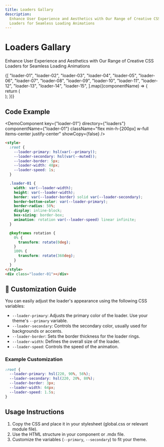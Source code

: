 ```yaml
---
title: Loaders Gallary
description:
  Enhance User Experience and Aesthetics with Our Range of Creative CSS
  Loaders for Seamless Loading Animations
---
```


# Loaders Gallary

Enhance User Experience and Aesthetics with Our Range of Creative CSS Loaders for Seamless Loading Animations

<div className="preview-code mt-12 grid grid-cols-1 overflow-hidden sm:grid-cols-2 lg:grid-cols-3 [&>*]:relative [&>*]:px-1 [&>*]:py-12 [&>*]:before:absolute [&>*]:before:bg-border/70 [&>*]:before:[block-size:100vh] [&>*]:before:[inline-size:1px] [&>*]:before:[inset-block-start:0] [&>*]:before:[inset-inline-start:-1px] [&>*]:after:absolute [&>*]:after:bg-border/70 [&>*]:after:[block-size:1px] [&>*]:after:[inline-size:100vw] [&>*]:after:[inset-block-start:-1px] [&>*]:after:[inset-inline-start:0] sm:[&>*]:px-8 xl:[&>*]:px-12">
  {[
    "loader-01",
    "loader-02",
    "loader-03",
    "loader-04",
    "loader-05",
    "loader-06",
    "loader-07",
    "loader-08",
    "loader-09",
    "loader-10",
    "loader-11",
    "loader-12",
    "loader-13",
    "loader-14",
    "loader-15",
  ].map((componentName) => {
    return (
      <div
        // href={`/component/loaders/${componentName}`}
        key={componentName}
        className="group/item relative"
      >
        <DemoComponent
          key={componentName}
          directory={"loaders"}
          componentName={componentName}
          className="flex w-full items-center justify-center"
        />
      </div>
    );
  })}
</div>

## Code Example

<ComponentPreview previewClassName="min-h-[200px]">

<DemoComponent
  key={"loader-01"}
  directory={"loaders"}
  componentName={"loader-01"}
  className="flex min-h-[200px] w-full items-center justify-center"
  showCopy={false}
/>

```html
<style>
  :root {
    --loader-primary: hsl(var(--primary));
    --loader-secondary: hsl(var(--muted));
    --loader-border: 5px;
    --loader-width: 48px;
    --loader-speed: 1s;
  }

  .loader-01 {
    width: var(--loader-width);
    height: var(--loader-width);
    border: var(--loader-border) solid var(--loader-secondary);
    border-bottom-color: var(--loader-primary);
    border-radius: 50%;
    display: inline-block;
    box-sizing: border-box;
    animation: rotation var(--loader-speed) linear infinite;
  }

  @keyframes rotation {
    0% {
      transform: rotate(0deg);
    }
    100% {
      transform: rotate(360deg);
    }
  }
</style>
<div class="loader-01"></div>
```

</ComponentPreview >

## 🎨 Customization Guide

You can easily adjust the loader's appearance using the following CSS variables:

- `--loader-primary`: Adjusts the primary color of the loader. Use your theme's `--primary` variable.
- `--loader-secondary`: Controls the secondary color, usually used for backgrounds or accents.
- `--loader-border`: Sets the border thickness for the loader rings.
- `--loader-width`: Defines the overall size of the loader.
- `--loader-speed`: Controls the speed of the animation.

### Example Customization

```css
:root {
  --loader-primary: hsl(220, 90%, 56%);
  --loader-secondary: hsl(220, 20%, 80%);
  --loader-border: 3px;
  --loader-width: 64px;
  --loader-speed: 1.5s;
}
```

## Usage Instructions

1. Copy the CSS and place it in your stylesheet (global.css or relevant module
   file).
2. Use the HTML structure in your component or .mdx file.
3. Customize the variables (`--primary`, `--secondary`) to fit your theme.
